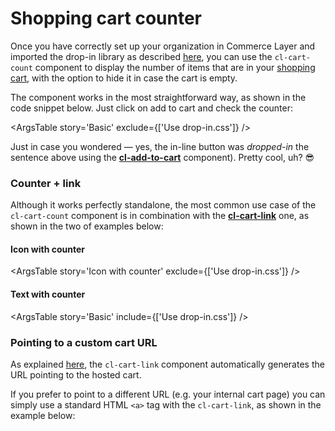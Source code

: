 
<Meta
  title={meta.title}
  argTypes={meta.argTypes}
/>

# Shopping cart counter

Once you have correctly set up your organization in Commerce Layer and imported the drop-in library as described [here](?path=/docs/getting-started--page), you can use the `cl-cart-count` component to display the number of items that are in your [shopping cart](?path=/docs/components-cart-cl-cart--basic), with the option to hide it in case the cart is empty. 

The component works in the most straightforward way, as shown in the code snippet below. Just click on <cl-add-to-cart class="mx-1 px-2 py-1" code={codes.available}>add to cart</cl-add-to-cart> and check the counter:

<Canvas withSource="open">
  <Story story={Basic} name="Basic" />
</Canvas>

<ArgsTable story='Basic' exclude={['Use drop-in.css']} />

Just in case you wondered — yes, the in-line button was *dropped-in* the sentence above using the [**cl-add-to-cart**](?path=/docs/components-add-to-cart-cl-add-to-cart--basic) component). Pretty cool, uh? 😎

### Counter + link

Although it works perfectly standalone, the most common use case of the `cl-cart-count` component is in combination with the [**cl-cart-link**](?path=/docs/components-cart-cl-cart-link--basic) one, as shown in the two of examples below:

#### Icon with counter

<Canvas withSource="open">
  <Story story={WithIcon} name="Icon with counter" />
</Canvas>

<ArgsTable story='Icon with counter' exclude={['Use drop-in.css']} />

#### Text with counter

<Canvas withSource="open">
  <Story story={WithText} name="Text with counter" />
</Canvas>

<ArgsTable story='Basic' include={['Use drop-in.css']} />

###  Pointing to a custom cart URL

As explained [here](?path=/docs/components-cart-cl-cart-link--basic), the `cl-cart-link` component automatically generates the URL pointing to the hosted cart.

If you prefer to point to a different URL (e.g. your internal cart page) you can simply use a standard HTML `<a>` tag with the `cl-cart-link`, as shown in the example below:

<Canvas withSource="open">
  <Story story={LinkWithStyle} name="Custom URL" />
</Canvas>
